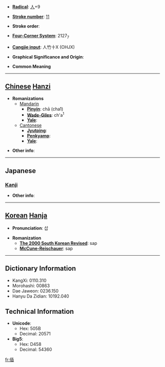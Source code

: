 * '''[[Wiktionary:Chinese radical index| Radical]]''': [[Wiktionary:Chinese radical index 人|人]]+9

* '''[[Wiktionary:Chinese total strokes index|Stroke number]]''': [[Wiktionary:Chinese total strokes index 11|11]]

* '''Stroke order''': 

* '''[[Wiktionary:Chinese four corner index|Four-Corner System]]''': 2127<sub>7</sub>

* '''[[Wiktionary:Chinese Cangjie index|Cangjie input]]''': 人竹十X (OHJX)

* '''Graphical Significance and Origin''': 

* '''Common Meaning'''

----

== [[Chinese]] [[Hanzi]] ==

* '''Romanizations'''
** [[Mandarin]]
*** '''[[Pinyin]]''': chā (cha1)
*** '''[[Wade-Giles]]''': ch'a<sup>1</sup>
*** '''[[Yale]]''': 
**[[Cantonese]]
***'''[[Jyutping]]''':
***'''[[Penkyamp]]''': 
***'''[[Yale]]''': 

* '''Other info''': 

----

==Japanese==
===[[Kanji]]===
{{kanji|on readings=[[そう]] (sō), [[さふ]] (safu)
|kun readings=[[わるがしこい]] (warugashikoi)
}}

* '''Other info''':  

----

== [[Korean]] [[Hanja]] ==

* '''Pronunciation''': 삽

* '''Romanization'''
** '''[[The 2000 South Korean Revised Romanization|The 2000 South Korean Revised]]''': sap
** '''[[McCune-Reischauer]]''': sap

----

== Dictionary Information ==

* KangXi: 0110.310
* Morohashi: 00863
* Dae Jaweon: 0236.150
* Hanyu Da Zidian: 10192.040

== Technical Information ==

* '''Unicode''':
** Hex: 505B
** Decimal: 20571
* '''Big5''':
** Hex: D458
** Decimal: 54360

[[fr:偛]]